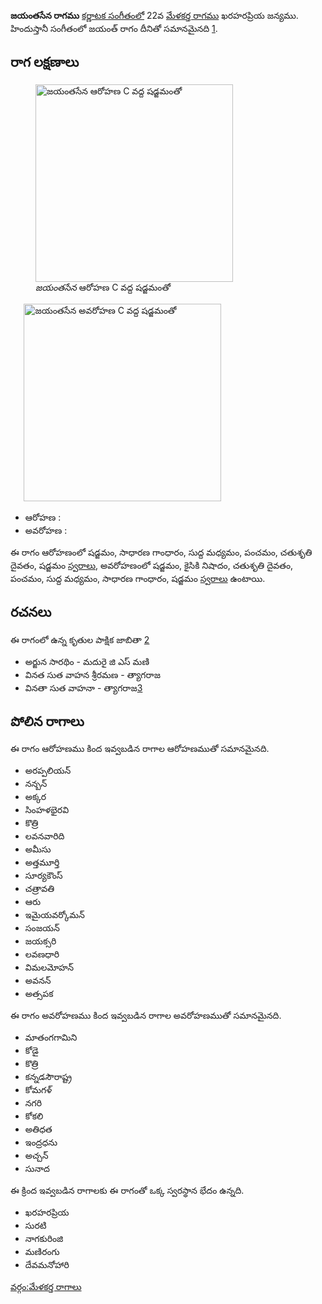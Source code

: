 {{Infobox ragam
	| name          	= జయంతసేన
	| synonym	    	= 
	| mela          	= 
	| chakra        	= 
	| janaka        	= 
	| type          	= ఔడవ-షడవ
	| arohanam      	= {{svaraC|S|G2|M1|P|D2|S'}} 
	| avarohanam    	= {{svaraC|S'|N2|D2|P|M1|G2|S}}
	| jeeva         	=
	| chhaya        	=
	| nyasa         	=
	| vishesha      	= 
	| equivalent  		= జయంత్
}}
{{కర్ణాటక సంగీత రాగాలు}}
'''జయంతసేన రాగము''' [[కర్ణాటక సంగీతం]]లో 22వ [[మేళకర్త రాగము]] ఖరహరప్రియ జన్యము.  హిందుస్తానీ సంగీతంలో జయంత్ రాగం దీనితో సమానమైనది [https://karnatik.com/hcragatable.shtml].


==రాగ లక్షణాలు==
[[Image:jayantasena_ar_kb2wiki.png|thumb|right|316px|''జయంతసేన'' ఆరోహణ C వద్ద షడ్జమంతో]]
	[[Image:jayantasena_av_kb2wiki.png|thumb|right|316px|''జయంతసేన'' అవరోహణ C వద్ద షడ్జమంతో]]

* ఆరోహణ : {{svaraC|S|G2|M1|P|D2|S'}} 
* అవరోహణ : {{svaraC|S'|N2|D2|P|M1|G2|S}}

ఈ రాగం ఆరోహణంలో షడ్జమం, సాధారణ  గాంధారం, సుద్ద మధ్యమం, పంచమం, చతుశృతి దైవతం, షడ్జమం [[స్వరాలు]], అవరోహణంలో షడ్జమం, కైసికి నిషాదం, చతుశృతి దైవతం, పంచమం, సుద్ద మధ్యమం, సాధారణ  గాంధారం, షడ్జమం [[స్వరాలు]] ఉంటాయి.

==రచనలు==
ఈ రాగంలో ఉన్న కృతుల పాక్షిక జాబితా [https://github.com/ssrihari/ragavardhini/blob/master/ragas/kritis.psv]
* అర్జున సారథిం - మదురై జి ఎస్ మణి
* వినత సుత వాహన శ్రీరమణ - త్యాగరాజ
* వినతా సుత వాహనా - త్యాగరాజ[http://www.karnatik.com/c2937.shtml]




==పోలిన రాగాలు==
ఈ రాగం ఆరోహణము కింద ఇవ్వబడిన రాగాల ఆరోహణముతో సమానమైనది.
* అరప్పలియన్
* నన్బన్
* అక్కర
* సింహళభైరవి
* కొత్రి
* లవనవారిది
* అమీసు
* అత్తమూర్తి
* సూర్యకౌంస్
* చత్రావతి
* ఆరు
* ఇమైయవర్కోమన్
* సంజయన్
* జయక్సరి
*  లవణధారి
* విమలమోహన్
* అవనన్
* అత్సపక

ఈ రాగం అవరోహణము కింద ఇవ్వబడిన రాగాల అవరోహణముతో సమానమైనది.
* మాతంగగామిని
* కోడై
* కొత్రి
* కన్నడసౌరాష్ట్ర
* కోమగళ్
* నగరి
* కోకలి
* అతిధత
* ఇంద్రధను
* అచ్చన్
* సునాద

ఈ క్రింద ఇవ్వబడిన రాగాలకు ఈ రాగంతో ఒక్క స్వరస్థాన భేదం ఉన్నది.
* ఖరహరప్రియ
* సురటి
* నాగకురింజి
* మణిరంగు
* దేవమనోహారి



[[వర్గం:మేళకర్త రాగాలు]]